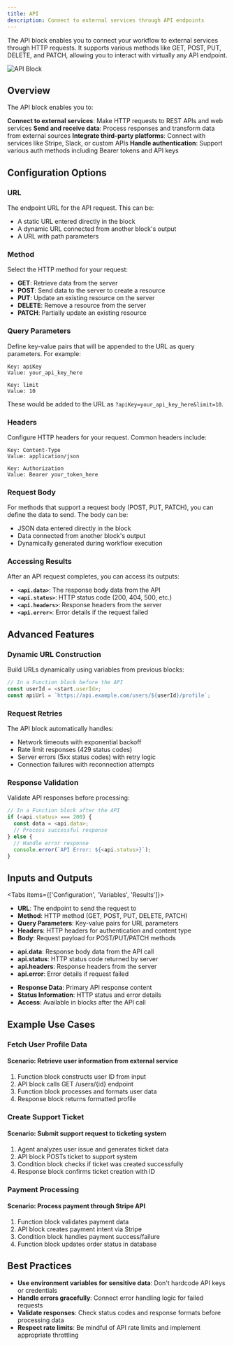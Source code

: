```yaml
---
title: API
description: Connect to external services through API endpoints
---
```



The API block enables you to connect your workflow to external services through HTTP requests. It supports various methods like GET, POST, PUT, DELETE, and PATCH, allowing you to interact with virtually any API endpoint.

<div className="flex justify-center">
  <Image
    src="/static/blocks/api.png"
    alt="API Block"
    width={500}
    height={400}
    className="my-6"
  />
</div>

## Overview

The API block enables you to:

<Steps>
  <Step>
    <strong>Connect to external services</strong>: Make HTTP requests to REST APIs and web services
  </Step>
  <Step>
    <strong>Send and receive data</strong>: Process responses and transform data from external sources
  </Step>
  <Step>
    <strong>Integrate third-party platforms</strong>: Connect with services like Stripe, Slack, or custom APIs
  </Step>
  <Step>
    <strong>Handle authentication</strong>: Support various auth methods including Bearer tokens and API keys
  </Step>
</Steps>

## Configuration Options

### URL

The endpoint URL for the API request. This can be:

- A static URL entered directly in the block
- A dynamic URL connected from another block's output
- A URL with path parameters

### Method

Select the HTTP method for your request:

- **GET**: Retrieve data from the server
- **POST**: Send data to the server to create a resource
- **PUT**: Update an existing resource on the server
- **DELETE**: Remove a resource from the server
- **PATCH**: Partially update an existing resource

### Query Parameters

Define key-value pairs that will be appended to the URL as query parameters. For example:

```
Key: apiKey
Value: your_api_key_here

Key: limit
Value: 10
```

These would be added to the URL as `?apiKey=your_api_key_here&limit=10`.

### Headers

Configure HTTP headers for your request. Common headers include:

```
Key: Content-Type
Value: application/json

Key: Authorization
Value: Bearer your_token_here
```

### Request Body

For methods that support a request body (POST, PUT, PATCH), you can define the data to send. The body can be:

- JSON data entered directly in the block
- Data connected from another block's output
- Dynamically generated during workflow execution

### Accessing Results

After an API request completes, you can access its outputs:

- **`<api.data>`**: The response body data from the API
- **`<api.status>`**: HTTP status code (200, 404, 500, etc.)
- **`<api.headers>`**: Response headers from the server
- **`<api.error>`**: Error details if the request failed

## Advanced Features

### Dynamic URL Construction

Build URLs dynamically using variables from previous blocks:

```javascript
// In a Function block before the API
const userId = <start.userId>;
const apiUrl = `https://api.example.com/users/${userId}/profile`;
```

### Request Retries

The API block automatically handles:
- Network timeouts with exponential backoff
- Rate limit responses (429 status codes)
- Server errors (5xx status codes) with retry logic
- Connection failures with reconnection attempts

### Response Validation

Validate API responses before processing:

```javascript
// In a Function block after the API
if (<api.status> === 200) {
  const data = <api.data>;
  // Process successful response
} else {
  // Handle error response
  console.error(`API Error: ${<api.status>}`);
}
```

## Inputs and Outputs

<Tabs items={['Configuration', 'Variables', 'Results']}>
  <Tab>
    <ul className="list-disc space-y-2 pl-6">
      <li>
        <strong>URL</strong>: The endpoint to send the request to
      </li>
      <li>
        <strong>Method</strong>: HTTP method (GET, POST, PUT, DELETE, PATCH)
      </li>
      <li>
        <strong>Query Parameters</strong>: Key-value pairs for URL parameters
      </li>
      <li>
        <strong>Headers</strong>: HTTP headers for authentication and content type
      </li>
      <li>
        <strong>Body</strong>: Request payload for POST/PUT/PATCH methods
      </li>
    </ul>
  </Tab>
  <Tab>
    <ul className="list-disc space-y-2 pl-6">
      <li>
        <strong>api.data</strong>: Response body data from the API call
      </li>
      <li>
        <strong>api.status</strong>: HTTP status code returned by server
      </li>
      <li>
        <strong>api.headers</strong>: Response headers from the server
      </li>
      <li>
        <strong>api.error</strong>: Error details if request failed
      </li>
    </ul>
  </Tab>
  <Tab>
    <ul className="list-disc space-y-2 pl-6">
      <li>
        <strong>Response Data</strong>: Primary API response content
      </li>
      <li>
        <strong>Status Information</strong>: HTTP status and error details
      </li>
      <li>
        <strong>Access</strong>: Available in blocks after the API call
      </li>
    </ul>
  </Tab>
</Tabs>

## Example Use Cases

### Fetch User Profile Data

<div className="mb-4 rounded-md border p-4">
  <h4 className="font-medium">Scenario: Retrieve user information from external service</h4>
  <ol className="list-decimal pl-5 text-sm">
    <li>Function block constructs user ID from input</li>
    <li>API block calls GET /users/&#123;id&#125; endpoint</li>
    <li>Function block processes and formats user data</li>
    <li>Response block returns formatted profile</li>
  </ol>
</div>

### Create Support Ticket

<div className="mb-4 rounded-md border p-4">
  <h4 className="font-medium">Scenario: Submit support request to ticketing system</h4>
  <ol className="list-decimal pl-5 text-sm">
    <li>Agent analyzes user issue and generates ticket data</li>
    <li>API block POSTs ticket to support system</li>
    <li>Condition block checks if ticket was created successfully</li>
    <li>Response block confirms ticket creation with ID</li>
  </ol>
</div>

### Payment Processing

<div className="mb-4 rounded-md border p-4">
  <h4 className="font-medium">Scenario: Process payment through Stripe API</h4>
  <ol className="list-decimal pl-5 text-sm">
    <li>Function block validates payment data</li>
    <li>API block creates payment intent via Stripe</li>
    <li>Condition block handles payment success/failure</li>
    <li>Function block updates order status in database</li>
  </ol>
</div>

## Best Practices

- **Use environment variables for sensitive data**: Don't hardcode API keys or credentials
- **Handle errors gracefully**: Connect error handling logic for failed requests
- **Validate responses**: Check status codes and response formats before processing data
- **Respect rate limits**: Be mindful of API rate limits and implement appropriate throttling
